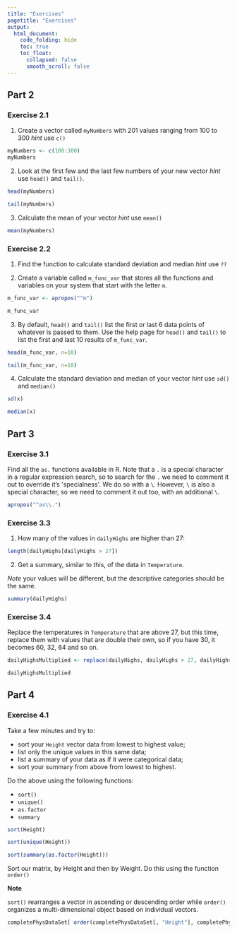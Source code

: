 ```yaml
---
title: "Exercises"
pagetitle: "Exercises"
output:
  html_document:
    code_folding: hide
    toc: true
    toc_float:
      collapsed: false
      smooth_scroll: false
---
```


## Part 2

### Exercise 2.1

1. Create a vector called `myNumbers` with 201 values ranging from 100 to 300 *hint* use `c()`

```R
myNumbers <- c(100:300)
myNumbers
```

2. Look at the first few and the last few numbers of your new vector *hint* use `head()` and `tail()`.

```R
head(myNumbers)

tail(myNumbers)
```

3. Calculate the mean of your vector *hint* use `mean()`

```R
mean(myNumbers)
```

### Exercise 2.2

1. Find the function to calculate standard deviation and median *hint* use `??`

2. Create a variable called `m_func_var` that stores all the functions and variables on your system that start with the letter `m`.

```R
m_func_var <- apropos("^m")

m_func_var
```

3. By default, `head()` and `tail()` list the first or last 6 data points of whatever is passed to them. Use the help page for `head()` and `tail()` to list the first and last 10 results of `m_func_var`.

```R
head(m_func_var, n=10)

tail(m_func_var, n=10)
```

4. Calculate the standard deviation and median of your vector *hint* use `sd()` and `median()`

```R
sd(x)

median(x)
```

## Part 3

### Exercise 3.1

Find all the `as.` functions available in R. Note that a `.` is a special character in a regular expression search, so to search for the `.` we need to comment it out to override it's \'specialness\'. We do so with a `\`. However, `\` is also a special character, so we need to comment it out too, with an additional `\`.

```R
apropos("^as\\.")
```

### Exercise 3.3

1. How many of the values in `dailyHighs` are higher than 27:

```R
length(dailyHighs[dailyHighs > 27])
```

2. Get a summary, similar to this, of the data in `Temperature`.

*Note* your values will be different, but the descriptive categories should be the same.

```R
summary(dailyHighs)
```

### Exercise 3.4

Replace the temperatures in `Temperature` that are above 27, but this time, replace them with values that are double their own, so if you have 30, it becomes 60, 32, 64 and so on.

```R
dailyHighsMultiplied <- replace(dailyHighs, dailyHighs > 27, dailyHighs[dailyHighs > 27] * 2) ## Vector, condition, values where this condition is true * n

dailyHighsMultiplied
```

## Part 4

### Exercise 4.1

Take a few minutes and try to:

* sort your `Height` vector data from lowest to highest value;
* list only the unique values in this same data;
* list a summary of your data as if it were categorical data;
* sort your summary from above from lowest to highest.

Do the above using the following functions:

* `sort()`
* `unique()`
* `as.factor`
* `summary`

```R
sort(Height)

sort(unique(Height))

sort(summary(as.factor(Height)))
```

Sort our matrix, by Height and then by Weight. Do this using the function `order()`

<div class="note">
**Note**

`sort()` rearranges a vector in ascending or descending order while `order()` organizes a multi-dimensional object based on individual vectors.
</div>

```R
completePhysDataSet[ order(completePhysDataSet[, "Height"], completePhysDataSet[, "Weight"]), ]
```
